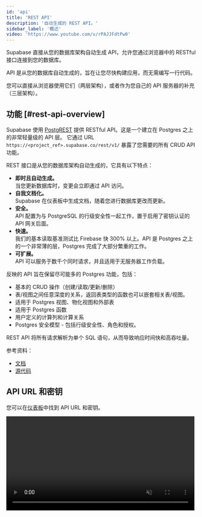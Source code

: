 ```yaml
---
id: 'api'
title: 'REST API'
description: '自动生成的 REST API。'
sidebar_label: '概述'
video: 'https://www.youtube.com/v/rPAJJFdtPw0'
---
```


Supabase 直接从您的数据库架构自动生成 API，允许您通过浏览器中的 RESTful 接口连接到您的数据库。

API 是从您的数据库自动生成的，旨在让您尽快构建应用，而无需编写一行代码。

您可以直接从浏览器使用它们（两层架构），或者作为您自己的 API 服务器的补充（三层架构）。

## 功能 [#rest-api-overview]

Supabase 使用 [PostgREST](https://postgrest.org/) 提供 RESTful API。这是一个建立在 Postgres 之上的非常轻量级的 API 层。
它通过 URL `https://<project_ref>.supabase.co/rest/v1/` 暴露了您需要的所有 CRUD API 功能。

REST 接口是从您的数据库架构自动生成的，它具有以下特点：

- **即时且自动生成。** <br />当您更新数据库时，变更会立即通过 API 访问。
- **自我文档化。** <br />Supabase 在仪表板中生成文档，随着您进行数据库更改而更新。
- **安全。** <br />API 配置为与 PostgreSQL 的行级安全性一起工作，置于启用了密钥认证的 API 网关后面。
- **快速。** <br />我们的基本读取基准测试比 Firebase 快 300% 以上。API 是 Postgres 之上的一个非常薄的层，Postgres 完成了大部分繁重的工作。
- **可扩展。** <br />API 可以服务于数千个同时请求，并且适用于无服务器工作负载。

反映的 API 旨在保留尽可能多的 Postgres 功能，包括：

- 基本的 CRUD 操作（创建/读取/更新/删除）
- 表/视图之间任意深度的关系，返回表类型的函数也可以嵌套相关表/视图。
- 适用于 Postgres 视图、物化视图和外部表
- 适用于 Postgres 函数
- 用户定义的计算列和计算关系
- Postgres 安全模型 - 包括行级安全性、角色和授权。

REST API 将所有请求解析为单个 SQL 语句，从而导致响应时间快和高吞吐量。

参考资料：

- [文档](https://postgrest.org/)
- [源代码](https://github.com/PostgREST/postgrest)

## API URL 和密钥

您可以在[仪表板](https://supabase.com/dashboard/project/_/settings/api)中找到 API URL 和密钥。

<video width="99%" muted playsInline controls={true}>
  <source
    src="https://xguihxuzqibwxjnimxev.supabase.co/storage/v1/object/public/videos/docs/api/api-url-and-key.mp4"
    type="video/mp4"
  />
</video>

